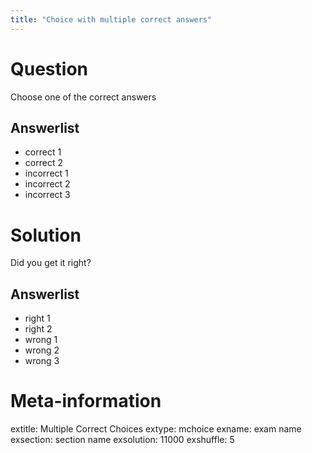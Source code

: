 ```yaml
---
title: "Choice with multiple correct answers"
---
```





Question
========

Choose one of the correct answers


Answerlist
----------
* correct 1
* correct 2
* incorrect 1
* incorrect 2
* incorrect 3




Solution
========

Did you get it right?


Answerlist
----------
* right 1
* right 2
* wrong 1
* wrong 2
* wrong 3




Meta-information
================
extitle: Multiple Correct Choices
extype: mchoice
exname: exam name
exsection: section name
exsolution: 11000
exshuffle: 5
